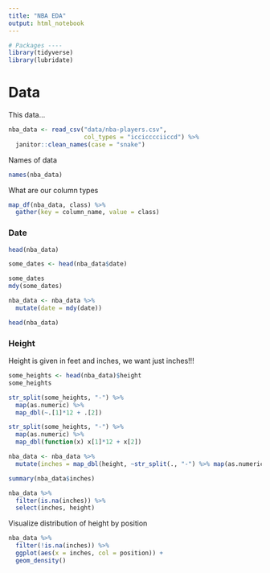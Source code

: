 ```yaml
---
title: "NBA EDA"
output: html_notebook
---
```


```r
# Packages ----
library(tidyverse)
library(lubridate)
```

# Data
This data...

```r
nba_data <- read_csv("data/nba-players.csv",
                     col_types = "iccicccciiccd") %>% 
  janitor::clean_names(case = "snake")
```

Names of data

```r
names(nba_data)
```

What are our column types

```r
map_df(nba_data, class) %>% 
  gather(key = column_name, value = class)
```

### Date

```r
head(nba_data)
```

```r
some_dates <- head(nba_data$date)

some_dates
mdy(some_dates)
```

```r
nba_data <- nba_data %>% 
  mutate(date = mdy(date))
```

```r
head(nba_data)
```

### Height
Height is given in feet and inches, we want just inches!!!

```r
some_heights <- head(nba_data)$height
some_heights

str_split(some_heights, "-") %>% 
  map(as.numeric) %>% 
  map_dbl(~.[1]*12 + .[2])

str_split(some_heights, "-") %>% 
  map(as.numeric) %>% 
  map_dbl(function(x) x[1]*12 + x[2])
```

```r
nba_data <- nba_data %>% 
  mutate(inches = map_dbl(height, ~str_split(., "-") %>% map(as.numeric) %>% map_dbl(~.[1] * 12 + .[2])))
```

```r
summary(nba_data$inches)

nba_data %>% 
  filter(is.na(inches)) %>% 
  select(inches, height)
```

Visualize distribution of height by position

```r
nba_data %>% 
  filter(!is.na(inches)) %>% 
  ggplot(aes(x = inches, col = position)) +
  geom_density()
```

